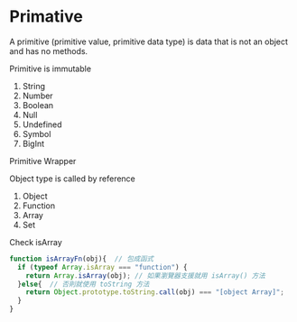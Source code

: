 # Primative

A primitive (primitive value, primitive data type) is data that is not an object and has no methods.

Primitive is immutable

1. String
2. Number
3. Boolean
4. Null
5. Undefined
6. Symbol
7. BigInt

Primitive Wrapper



Object type is called by reference

1. Object
2. Function
3. Array
4. Set


Check isArray

```js
function isArrayFn(obj){  // 包成函式
  if (typeof Array.isArray === "function") { 
    return Array.isArray(obj); // 如果瀏覽器支援就用 isArray() 方法
  }else{  // 否則就使用 toString 方法
    return Object.prototype.toString.call(obj) === "[object Array]"; 
  } 
} 
```

